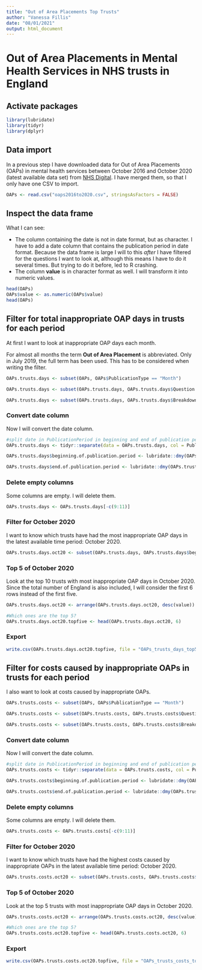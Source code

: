 ```yaml
---
title: "Out of Area Placements Top Trusts"
author: "Vanessa Fillis"
date: "08/01/2021"
output: html_document
---
```


# Out of Area Placements in Mental Health Services in NHS trusts in England

## Activate packages

```r
library(lubridate)
library(tidyr)
library(dplyr)
```

## Data import

In a previous step I have downloaded data for Out of Area Placements (OAPs) in mental health services between October 2016 and October 2020 (latest available data set) from [NHS Digital](https://digital.nhs.uk/data-and-information/publications/statistical/out-of-area-placements-in-mental-health-services). I have merged them, so that I only have one CSV to import. 

```r
OAPs <- read.csv("oaps2016to2020.csv", stringsAsFactors = FALSE)
```

## Inspect the data frame

What I can see:

- The column containing the date is not in date format, but as character. I have to add a date column that contains the publication period in date format. Because the data frame is large I will to this *after* I have filtered for the questions I want to look at, although this means I have to do it several times. But trying to do it before, led to R crashing.  
- The column **value** is in character format as well. I will transform it into numeric values. 

```r
head(OAPs)
OAPs$value <- as.numeric(OAPs$value)
head(OAPs)
```

## Filter for total inappropriate OAP days in trusts for each period

At first I want to look at inappropriate OAP days each month. 

For almost all months the term **Out of Area Placement** is abbreviated. Only in July 2019, the full term has been used. This has to be considered when writing the filter. 

```r
OAPs.trusts.days <- subset(OAPs, OAPs$PublicationType == "Month")

OAPs.trusts.days <- subset(OAPs.trusts.days, OAPs.trusts.days$Question == "Total number of inappropriate OAP days over the period" | OAPs.trusts.days$Question == "Total number of inappropriate out of area placement days over the period")

OAPs.trusts.days <- subset(OAPs.trusts.days, OAPs.trusts.days$Breakdown1 == "SendingProvider")
```

### Convert date column

Now I will convert the date column. 

```r
#split date in PublicationPeriod in beginning and end of publication period
OAPs.trusts.days <- tidyr::separate(data = OAPs.trusts.days, col = PublicationPeriod, into = c("beginning.of.publication.period", "end.of.publication.period"), sep = "-")

OAPs.trusts.days$beginning.of.publication.period <- lubridate::dmy(OAPs.trusts.days$beginning.of.publication.period)

OAPs.trusts.days$end.of.publication.period <- lubridate::dmy(OAPs.trusts.days$end.of.publication.period)
```

### Delete empty columns

Some columns are empty. I will delete them. 

```r
OAPs.trusts.days <- OAPs.trusts.days[-c(9:11)]
```

### Filter for October 2020

I want to know which trusts have had the most inappropriate OAP days in the latest available time period: October 2020. 

```r
OAPs.trusts.days.oct20 <- subset(OAPs.trusts.days, OAPs.trusts.days$beginning.of.publication.period == "2020-10-01")
```

### Top 5 of October 2020

Look at the top 10 trusts with most inappropriate OAP days in October 2020. Since the total number of England is also included, I will consider the first 6 rows instead of the first five. 

```r
OAPs.trusts.days.oct20 <- arrange(OAPs.trusts.days.oct20, desc(value))

#Which ones are the top 5?
OAPs.trusts.days.oct20.topfive <- head(OAPs.trusts.days.oct20, 6)
```

### Export

```r
write.csv(OAPs.trusts.days.oct20.topfive, file = "OAPs_trusts_days_top5oct20.csv")
```

## Filter for costs caused by inappropriate OAPs in trusts for each period

I also want to look at costs caused by inappropriate OAPs. 

```r
OAPs.trusts.costs <- subset(OAPs, OAPs$PublicationType == "Month")

OAPs.trusts.costs <- subset(OAPs.trusts.costs, OAPs.trusts.costs$Question == "Total Cost For Inappropriate OAPs in Period" | OAPs.trusts.costs$Question == "Total Cost For Inappropriate out of area placements in Period")

OAPs.trusts.costs <- subset(OAPs.trusts.costs, OAPs.trusts.costs$Breakdown1 == "SendingProvider")
```

### Convert date column

Now I will convert the date column. 

```r
#split date in PublicationPeriod in beginning and end of publication period
OAPs.trusts.costs <- tidyr::separate(data = OAPs.trusts.costs, col = PublicationPeriod, into = c("beginning.of.publication.period", "end.of.publication.period"), sep = "-")

OAPs.trusts.costs$beginning.of.publication.period <- lubridate::dmy(OAPs.trusts.costs$beginning.of.publication.period)

OAPs.trusts.costs$end.of.publication.period <- lubridate::dmy(OAPs.trusts.costs$end.of.publication.period)
```

### Delete empty columns

Some columns are empty. I will delete them. 

```r
OAPs.trusts.costs <- OAPs.trusts.costs[-c(9:11)]
```

### Filter for October 2020

I want to know which trusts have had the highest costs caused by inappropriate OAPs in the latest available time period: October 2020. 

```r
OAPs.trusts.costs.oct20 <- subset(OAPs.trusts.costs, OAPs.trusts.costs$beginning.of.publication.period == "2020-10-01")
```

### Top 5 of October 2020

Look at the top 5 trusts with most inappropriate OAP days in October 2020. 

```r
OAPs.trusts.costs.oct20 <- arrange(OAPs.trusts.costs.oct20, desc(value))

#Which ones are the top 5?
OAPs.trusts.costs.oct20.topfive <- head(OAPs.trusts.costs.oct20, 6)
```

### Export

```r
write.csv(OAPs.trusts.costs.oct20.topfive, file = "OAPs_trusts_costs_top5oct20.csv")
```


